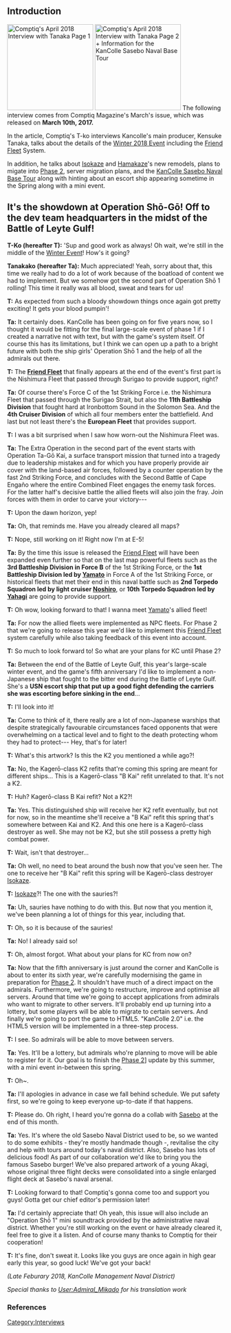 ==Introduction==
[[File:Comptiq Interview April 2018 p1.jpg|thumb|200px|right|Comptiq's April 2018 Interview with Tanaka Page 1]]
[[File:Comptiq Interview April 2018 p2.jpg|thumb|200px|right|Comptiq's April 2018 Interview with Tanaka Page 2 + Information for the [[KanColle Sasebo Naval Base Tour]]]]
The following interview comes from Comptiq Magazine's March's issue, which was released on '''March 10th, 2017.''' 

In the article, Comptiq's T-ko interviews Kancolle's main producer, Kensuke Tanaka, talks about the details of the [[Winter 2018 Event]] including the [[Friend Fleet]] System. 

In addition, he talks about [[Isokaze]] and [[Hamakaze]]'s new remodels, plans to migate into [[Phase 2]], server migration plans, and the [[KanColle Sasebo Naval Base Tour]] along with hinting about an escort ship appearing sometime in the Spring along with a mini event.

==It's the showdown at Operation Shō-Gō! Off to the dev team headquarters in the midst of the Battle of Leyte Gulf!==

'''T-Ko (hereafter T):''' 'Sup and good work as always! Oh wait, we're still in the middle of the [[Winter 2018 Event|Winter Event]]! How's it going?
 
'''Tanakako (hereafter Ta):'''  Much appreciated! Yeah, sorry about that, this time we really had to do a lot of work because of the boatload of content we had to implement. But we somehow got the second part of Operation Shō 1 rolling! This time it really was all blood, sweat and tears for us!
 
'''T:''' As expected from such a bloody showdown things once again got pretty exciting! It gets your blood pumpin'!
 
'''Ta:''' It certainly does. KanColle has been going on for five years now, so I thought it would be fitting for the final large-scale event of phase 1 if I created a narrative not with text, but with the game's system itself. Of course this has its limitations, but I think we can open up a path to a bright future with both the ship girls' Operation Shō 1 and the help of all the admirals out there.
 
'''T:''' The '''[[Friend Fleet]]''' that finally appears at the end of the event's first part is the Nishimura Fleet that passed through Surigao to provide support, right?
 
'''Ta:''' Of course there's Force C of the 1st Striking Force i.e. the Nishimura Fleet that passed through the Surigao Strait, but also the '''11th Battleship Division''' that fought hard at Ironbottom Sound in the Solomon Sea. And the '''4th Cruiser Division''' of which all four members enter the battlefield. And last but not least there's the '''European Fleet''' that provides support.
 
'''T:''' I was a bit surprised when I saw how worn-out the Nishimura Fleet was.
 
'''Ta:''' The Extra Operation in the second part of the event starts with Operation Ta-Gō Kai, a surface transport mission that turned into a tragedy due to leadership mistakes and for which you have properly provide air cover with the land-based air forces, followed by a counter operation by the fast 2nd Striking Force, and concludes with the Second Battle of Cape Engaño where the entire Combined Fleet engages the enemy task forces. For the latter half's decisive battle the allied fleets will also join the fray. Join forces with them in order to carve your victory---
 
'''T:''' Upon the dawn horizon, yep!
 
'''Ta:''' Oh, that reminds me. Have you already cleared all maps?
 
'''T:''' Nope, still working on it! Right now I'm at E-5!
 
'''Ta:''' By the time this issue is released the [[Friend Fleet]] will have been expanded even further so that on the last map powerful fleets such as the '''3rd Battleship Division in Force B''' of the 1st Striking Force, or the '''1st Battleship Division led by [[Yamato]]''' in Force A of the 1st Striking Force, or historical fleets that met their end in this naval battle such as '''2nd Torpedo Squadron led by light cruiser [[Noshiro]]''', or '''10th Torpedo Squadron led by [[Yahagi]]''' are going to provide support.
 
'''T:''' Oh wow, looking forward to that! I wanna meet [[Yamato]]'s allied fleet!
 
'''Ta:''' For now the allied fleets were implemented as NPC fleets. For Phase 2 that we're going to release this year we'd like to implement this [[Friend Fleet]] system carefully while also taking feedback of this event into account.
 
'''T:''' So much to look forward to! So what are your plans for KC until Phase 2?
 
'''Ta:''' Between the end of the Battle of Leyte Gulf, this year's large-scale winter event, and the game's fifth anniversary I'd like to implement a non-Japanese ship that fought to the bitter end during the Battle of Leyte Gulf. She's a '''USN escort ship that put up a good fight defending the carriers she was escorting before sinking in the end'''...
 
'''T:''' I'll look into it!
 
'''Ta:''' Come to think of it, there really are a lot of non-Japanese warships that despite strategically favourable circumstances faced opponents that were overwhelming on a tactical level and to fight to the death protecting whom they had to protect--- Hey, that's for later!
 
'''T:''' What's this artwork? Is this the K2 you mentioned a while ago?!
 
'''Ta:''' No, the Kagerō-class K2 refits that're coming this spring are meant for different ships... This is a Kagerō-class "B Kai" refit unrelated to that. It's not a K2.
 
'''T:''' Huh? Kagerō-class B Kai refit? Not a K2?!
 
'''Ta:''' Yes. This distinguished ship will receive her K2 refit eventually, but not for now, so in the meantime she'll receive a "B Kai" refit this spring that's somewhere between Kai and K2. And this one here is a Kagerō-class destroyer as well. She may not be K2, but she still possess a pretty high combat power.
 
'''T:''' Wait, isn't that destroyer...
 
'''Ta:''' Oh well, no need to beat around the bush now that you've seen her. The one to receive her "B Kai" refit this spring will be Kagerō-class destroyer [[Isokaze]].
 
'''T:''' [[Isokaze]]?! The one with the sauries?!
 
'''Ta:''' Uh, sauries have nothing to do with this. But now that you mention it, we've been planning a lot of things for this year, including that.
 
'''T:''' Oh, so it is because of the sauries!
 
'''Ta:''' No! I already said so!
 
'''T:''' Oh, almost forgot. What about your plans for KC from now on?
 
'''Ta:''' Now that the fifth anniversary is just around the corner and KanColle is about to enter its sixth year, we're carefully modernising the game in preparation for [[Phase 2]]. It shouldn't have much of a direct impact on the admirals. Furthermore, we're going to restructure, improve and optimise all servers. Around that time we're going to accept applications from admirals who want to migrate to other servers. It'll probably end up turning into a lottery, but some players will be able to migrate to certain servers. And finally we're going to port the game to HTML5. "KanColle 2.0" i.e. the HTML5 version will be implemented in a three-step process.
 
'''T:''' I see. So admirals will be able to move between servers.
 
'''Ta:''' Yes. It'll be a lottery, but admirals who're planning to move will be able to register for it. Our goal is to finish the [[Phase 2]]] update by this summer, with a mini event in-between this spring.
 
'''T:''' Oh~.
 
'''Ta:''' I'll apologies in advance in case we fall behind schedule. We put safety first, so we're going to keep everyone up-to-date if that happens.
 
'''T:''' Please do. Oh right, I heard you're gonna do a collab with [[KanColle Sasebo Naval Base Tour|Sasebo]] at the end of this month.
 
'''Ta:''' Yes. It's where the old Sasebo Naval District used to be, so we wanted to do some exhibits - they're mostly handmade though -, revitalise the city and help with tours around today's naval district. Also, Sasebo has lots of delicious food! As part of our collaboration we'd like to bring you the famous Sasebo burger! We've also prepared artwork of a young Akagi, whose original three flight decks were consolidated into a single enlarged flight deck at Sasebo's naval arsenal.
 
'''T:''' Looking forward to that! Comptiq's gonna come too and support you guys! Gotta get our chief editor's permission later!
 
'''Ta:''' I'd certainly appreciate that! Oh yeah, this issue will also include an "Operation Shō 1" mini soundtrack provided by the administrative naval district. Whether you're still working on the event or have already cleared it, feel free to give it a listen. And of course many thanks to Comptiq for their cooperation!
 
'''T:''' It's fine, don't sweat it. Looks like you guys are once again in high gear early this year, so good luck! We've got your back!

''(Late Feburary 2018, KanColle Management Naval District)''

''Special thanks to [[User:Admiral_Mikado]] for his translation work''


===References===
<references/>


{{Interview}}
[[Category:Interviews]]